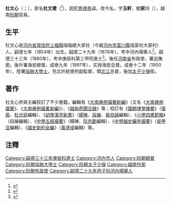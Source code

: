 '''杜文心'''（{{vie|v='''Đỗ Văn Tâm'''|hn=杜文心}}；{{bd|1854年||？年|}}），原名'''杜文璦'''（{{vie|v='''Đỗ Văn Ái'''|hn=杜文璦}}<ref>{{Cite web |url=http://www.hannom.org.vn/detail.asp?param=1211&Catid=562 |title=嗣德三十三年進士題名碑 |access-date=2018-05-17 |archive-date=2015-09-24 |archive-url=https://web.archive.org/web/20150924025004/http://www.hannom.org.vn/detail.asp?param=1211&Catid=562 |dead-url=no }}</ref>），因犯[[育德帝|育德帝]]諱，改今名，字'''玉軒'''，號'''家川'''（{{vie|v='''Gia Xuyên'''|hn=家川}}），越南[[阮朝|阮朝]]官員。

==生平==
杜文心是[[河内省|河内省]][[常信府|常信府]][[上福縣|上福縣]]瑞福總大家社（今屬[[河內市|河內市]][[富川縣_(越南)|富川縣]]瑞富社大家村）人，嗣德七年（1854年）出生。嗣德二十九年（1876年），考中河內場舉人<ref>{{Cite web |url=http://lib.nomfoundation.org/collection/1/volume/1071/page/19 |title=《國朝鄉科錄》卷四 |access-date=2017-05-28 |archive-date=2019-08-11 |archive-url=https://web.archive.org/web/20190811233533/http://lib.nomfoundation.org/collection/1/volume/1071/page/19 |dead-url=no }}</ref>。嗣德三十三年（1880年），考中庚辰科第三甲同進士<ref>{{Cite web |url=http://hannom.nlv.gov.vn/hannom/cgi-bin/hannom?a=d&d=BNTwEHieahcNp1894.1.72 |title=《國朝科榜錄》 |access-date=2016-09-08 |archive-date=2019-08-12 |archive-url=https://web.archive.org/web/20190812081551/http://hannom.nlv.gov.vn/hannom/cgi-bin/hannom?a=d&d=BNTwEHieahcNp1894.1.72 |dead-url=no }}</ref>。後任[[河南省_(越南)|河南省]]布政使，署巡撫銜。後升署海安總督。成泰九年（1897年），实授海安总督。成泰十二年（1900年），陞署[[協辦大學士|協辦大學士]]，充北圻統使府副監督，領[[北江省|北江]]总督，後加[[太子少保|太子少保]]銜。

==著作==
杜文心參與主編校訂了不少書籍。編輯有《[[大南典例撮要新編|大南典例撮要新編]]》（又名《[[大南典例撮要|大南典例撮要]]》、《[[大南典例撮畧新編|大南典例撮畧新編]]》）、《[[越甸奇聞合錄|越甸奇聞合錄]]》等；校訂有《[[國朝律學揀要|國朝律學揀要]]》（[[張瑜_(越南)|張瑜]]、[[杜光庭_(越南)|杜光庭]]編輯）、《[[幼學漢字新書|幼學漢字新書]]》（[[楊琳_(越南)|楊琳]]、[[段展|段展]]、[[裴伯誠|裴伯誠]]編輯）、《[[小學四書節略|小學四書節略]]》（段展編輯）、《[[中學五經撮要|中學五經撮要]]》（楊琳、[[阮忠勸|阮忠勸]]編輯）、《[[中學越史編年撮要|中學越史編年撮要]]》（[[吳甲豆|吳甲豆]]編輯）、《[[越史新約全編|越史新約全編]]》（[[黃道成|黃道成]]編輯）等。

==注釋==
{{reflist}}

{{嗣德三十三年庚辰科庭試正副榜}}

{{DEFAULTSORT:Đỗ Văn Tâm}}
[[Category:嗣德三十三年庚辰科進士|Category:嗣德三十三年庚辰科進士]]
[[Category:河內市人|Category:河內市人]]
[[Category:阮朝總督|Category:阮朝總督]]
[[Category:阮朝協辦大學士|Category:阮朝協辦大學士]]
[[Category:阮朝太子少保|Category:阮朝太子少保]]
[[Category:越南作家|Category:越南作家]]
[[Category:阮朝布政使|Category:阮朝布政使]]
[[Category:嗣德二十九年丙子科河內場舉人|Category:嗣德二十九年丙子科河內場舉人]]